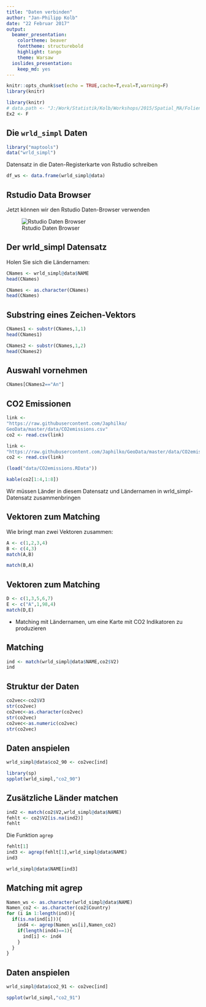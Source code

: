 ```yaml
---
title: "Daten verbinden"
author: "Jan-Philipp Kolb"
date: "22 Februar 2017"
output: 
  beamer_presentation: 
    colortheme: beaver
    fonttheme: structurebold
    highlight: tango
    theme: Warsaw
  ioslides_presentation: 
    keep_md: yes
---
```


```r
knitr::opts_chunk$set(echo = TRUE,cache=T,eval=T,warning=F)
library(knitr)
```



```r
library(knitr)
# data.path <- "J:/Work/Statistik/Kolb/Workshops/2015/Spatial_MA/Folien/dataImport/data"
Ex2 <- F
```


## Die `wrld_simpl` Daten 

```r
library("maptools")
data("wrld_simpl")
```

Datensatz in die Daten-Registerkarte von Rstudio schreiben

```r
df_ws <- data.frame(wrld_simpl@data)
```


## Rstudio Data Browser

Jetzt können wir den Rstudio Daten-Browser verwenden

![Rstudio Daten Browser](https://raw.githubusercontent.com/Japhilko/GeoData/master/2016/slides/figure/RstudioDataBrowser.PNG) 


## Der wrld_simpl Datensatz

Holen Sie sich die Ländernamen:

```r
CNames <- wrld_simpl@data$NAME
head(CNames)
```

```r
CNames <- as.character(CNames)
head(CNames)
```

## Substring eines Zeichen-Vektors

```r
CNames1 <- substr(CNames,1,1)
head(CNames1)
```

```r
CNames2 <- substr(CNames,1,2)
head(CNames2)
```

## Auswahl vornehmen

```r
CNames[CNames2=="An"]
```


## CO2 Emissionen

```r
link <- 
"https://raw.githubusercontent.com/Japhilko/
GeoData/master/data/CO2emissions.csv"
co2 <- read.csv(link)
```


```r
link <- 
"https://raw.githubusercontent.com/Japhilko/GeoData/master/data/CO2emissions.csv"
co2 <- read.csv(link)
```

```r
(load("data/CO2emissions.RData"))
```


```r
kable(co2[1:4,1:8])
```

Wir müssen Länder in diesem Datensatz und Ländernamen in wrld_simpl-Datensatz zusammenbringen


## Vektoren zum Matching

Wie bringt man zwei Vektoren zusammen:

```r
A <- c(1,2,3,4)
B <- c(4,3)
match(A,B)
```

```r
match(B,A)
```

## Vektoren zum Matching

```r
D <- c(1,3,5,6,7)
E <- c("A",1,98,4)
match(D,E)
```

- Matching mit Ländernamen, um eine Karte mit CO2 Indikatoren zu produzieren

## Matching

```r
ind <- match(wrld_simpl@data$NAME,co2$V2)
ind
```

## Struktur der Daten

```r
co2vec<-co2$V3
str(co2vec)
co2vec<-as.character(co2vec)
str(co2vec)
co2vec<-as.numeric(co2vec)
str(co2vec)
```



## Daten anspielen

```r
wrld_simpl@data$co2_90 <- co2vec[ind]
```

```r
library(sp)
spplot(wrld_simpl,"co2_90")
```

## Zusätzliche Länder matchen

```r
ind2 <- match(co2$V2,wrld_simpl@data$NAME)
fehlt <- co2$V2[is.na(ind2)]
fehlt
```

Die Funktion `agrep`

```r
fehlt[1]
ind3 <- agrep(fehlt[1],wrld_simpl@data$NAME)
ind3
```

```r
wrld_simpl@data$NAME[ind3]
```

## Matching mit agrep

```r
Namen_ws <- as.character(wrld_simpl@data$NAME)
Namen_co2 <- as.character(co2$Country)
for (i in 1:length(ind)){
  if(is.na(ind[i])){
    ind4 <- agrep(Namen_ws[i],Namen_co2)
    if(length(ind4)==1){
      ind[i] <- ind4
    }
  }
}
```

## Daten anspielen

```r
wrld_simpl@data$co2_91 <- co2vec[ind]
```

```r
spplot(wrld_simpl,"co2_91")
```

